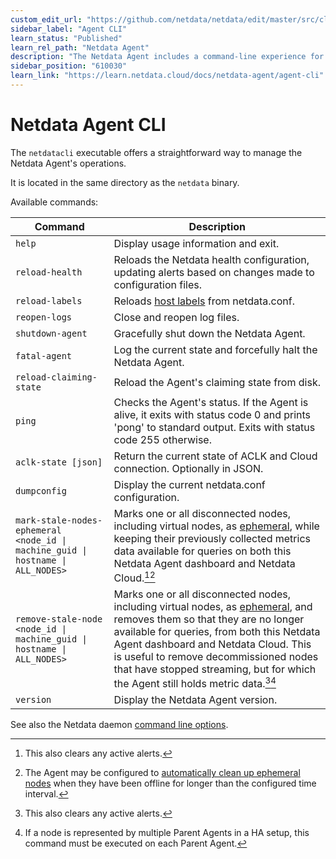 ```yaml
---
custom_edit_url: "https://github.com/netdata/netdata/edit/master/src/cli/README.md"
sidebar_label: "Agent CLI"
learn_status: "Published"
learn_rel_path: "Netdata Agent"
description: "The Netdata Agent includes a command-line experience for reloading health configuration, reopening log files, halting the daemon, and more."
sidebar_position: "610030"
learn_link: "https://learn.netdata.cloud/docs/netdata-agent/agent-cli"
---
```


# Netdata Agent CLI

The `netdatacli` executable offers a straightforward way to manage the Netdata Agent's operations.

It is located in the same directory as the `netdata` binary.

Available commands:

| Command                                                                         | Description                                                                                                                                                                                                                                                                                                                                                                 |
|---------------------------------------------------------------------------------|-----------------------------------------------------------------------------------------------------------------------------------------------------------------------------------------------------------------------------------------------------------------------------------------------------------------------------------------------------------------------------|
| `help`                                                                          | Display usage information and exit.                                                                                                                                                                                                                                                                                                                                         |
| `reload-health`                                                                 | Reloads the Netdata health configuration, updating alerts based on changes made to configuration files.                                                                                                                                                                                                                                                                     |
| `reload-labels`                                                                 | Reloads [host labels](/docs/netdata-agent/configuration/organize-systems-metrics-and-alerts#custom-labels) from netdata.conf.                                                                                                                                                                                                                                            |
| `reopen-logs`                                                                   | Close and reopen log files.                                                                                                                                                                                                                                                                                                                                                 |
| `shutdown-agent`                                                                | Gracefully shut down the Netdata Agent.                                                                                                                                                                                                                                                                                                                                     |
| `fatal-agent`                                                                   | Log the current state and forcefully halt the Netdata Agent.                                                                                                                                                                                                                                                                                                                |
| `reload-claiming-state`                                                         | Reload the Agent's claiming state from disk.                                                                                                                                                                                                                                                                                                                                |
| `ping`                                                                          | Checks the Agent's status. If the Agent is alive, it exits with status code 0 and prints 'pong' to standard output. Exits with status code 255 otherwise.                                                                                                                                                                                                                   |
| `aclk-state [json]`                                                             | Return the current state of ACLK and Cloud connection. Optionally in JSON.                                                                                                                                                                                                                                                                                                  |
| `dumpconfig`                                                                    | Display the current netdata.conf configuration.                                                                                                                                                                                                                                                                                                                             |
| `mark-stale-nodes-ephemeral <node_id \| machine_guid \| hostname \| ALL_NODES>` | Marks one or all disconnected nodes, including virtual nodes, as [ephemeral](/docs/observability-centralization-points/nodes-ephemerality), while keeping their previously collected metrics data available for queries on both this Netdata Agent dashboard and Netdata Cloud.[^1][^2]                                                                                                                      |
| `remove-stale-node <node_id \| machine_guid \| hostname \| ALL_NODES>`          | Marks one or all disconnected nodes, including virtual nodes, as [ephemeral](/docs/observability-centralization-points/nodes-ephemerality), and removes them so that they are no longer available for queries, from both this Netdata Agent dashboard and Netdata Cloud. This is useful to remove decommissioned nodes that have stopped streaming, but for which the Agent still holds metric data.[^1][^3] |
| `version`                                                                       | Display the Netdata Agent version.                                                                                                                                                                                                                                                                                                                                          |

See also the Netdata daemon [command line options](/docs/netdata-agent/daemon#command-line-options).

[^1]: This also clears any active alerts.
[^2]: The Agent may be configured to [automatically clean up ephemeral nodes](/docs/observability-centralization-points/nodes-ephemerality#automatic-ephemeral-nodes-cleanup) when they have been offline for longer than the configured time interval.
[^3]: If a node is represented by multiple Parent Agents in a HA setup, this command must be executed on each Parent Agent.
